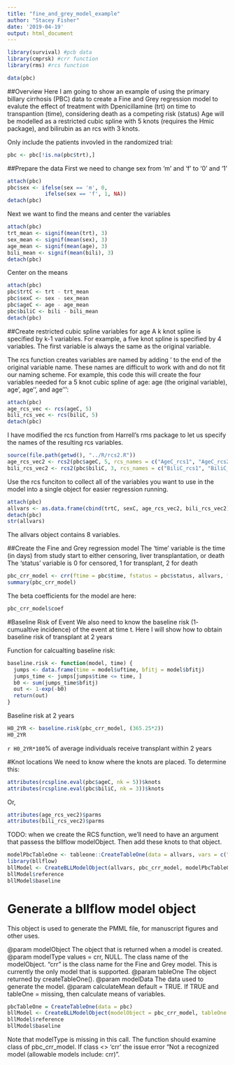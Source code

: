 ```yaml
---
title: "fine_and_grey_model_example"
author: "Stacey Fisher"
date: '2019-04-19'
output: html_document
---
```


```r
library(survival) #pcb data
library(cmprsk) #crr function
library(rms) #rcs function
```

```r
data(pbc)
```

##Overview
Here I am going to show an example of using the primary billary cirrhosis (PBC) data to create a Fine and Grey regression model to evalute the effect of treatment with Dpenicillamine (trt) on time to transpantion (time), considering death as a competing risk (status)
Age will be modelled as a restricted cubic spline with 5 knots (requires the Hmic package), and bilirubin as an rcs with 3 knots.

Only include the patients invovled in the randomized trial:
```r
pbc <- pbc[!is.na(pbc$trt),]
```

##Prepare the data
First we need to change sex from 'm' and 'f' to '0' and '1'
```r
attach(pbc)
pbc$sex <- ifelse(sex == 'm', 0,
            ifelse(sex == 'f', 1, NA))
detach(pbc)
```

Next we want to find the means and center the variables
```r
attach(pbc)
trt_mean <- signif(mean(trt), 3)
sex_mean <- signif(mean(sex), 3)
age_mean <- signif(mean(age), 3)
bili_mean <- signif(mean(bili), 3)
detach(pbc)
```

Center on the means
```r
attach(pbc)
pbc$trtC <- trt - trt_mean
pbc$sexC <- sex - sex_mean
pbc$ageC <- age - age_mean
pbc$biliC <- bili - bili_mean
detach(pbc)
```

##Create restricted cubic spline variables for age
A k knot spline is specified by k-1 variables. For example, a five knot spline is specified by 4 variables. The first variable is always the same as the original variable.

The rcs function creates variables are named by adding ' to the end of the original variable name. These names are difficult to work with and do not fit our naming scheme. For example, this code this will create the four variables needed for a 5 knot cubic spline of age: age (the original variable), age', age'', and age''':

```r
attach(pbc)
age_rcs_vec <- rcs(ageC, 5)
bili_rcs_vec <- rcs(biliC, 5)
detach(pbc)
```

I have modified the rcs function from Harrell's rms package to let us specify the names of the resulting rcs variables. 

```r
source(file.path(getwd(), "../R/rcs2.R"))
age_rcs_vec2 <- rcs2(pbc$ageC, 5, rcs_names = c("AgeC_rcs1", "AgeC_rcs2", "AgeC_rcs3", "AgeC_rcs4"))
bili_rcs_vec2 <- rcs2(pbc$biliC, 3, rcs_names = c("BiliC_rcs1", "BiliC_rcs2"))
```

Use the rcs funciton to collect all of the variables you want to use in the model into a single object for easier regression running.
```r
attach(pbc)
allvars <- as.data.frame(cbind(trtC, sexC, age_rcs_vec2, bili_rcs_vec2))
detach(pbc)
str(allvars)
```
The allvars object contains 8 variables.

##Create the Fine and Grey regression model
The 'time' variable is the time (in days) from study start to either censoring, liver transplantation, or death
The 'status' variable is 0 for censored, 1 for transplant, 2 for death
```r
pbc_crr_model <- crr(ftime = pbc$time, fstatus = pbc$status, allvars, failcode = 1, cencode = 0)
summary(pbc_crr_model)
```
The beta coefficients for the model are here:
```r
pbc_crr_model$coef
```

#Baseline Risk of Event
We also need to know the baseline risk (1- cumualtive incidence) of the event at time t. Here I will show how to obtain baseline risk of transplant at 2 years

Function for calcualting baseline risk:
```r
baseline.risk <- function(model, time) {
  jumps <- data.frame(time = model$uftime, bfitj = model$bfitj)
  jumps_time <- jumps[jumps$time <= time, ]
  b0 <- sum(jumps_time$bfitj)
  out <- 1-exp(-b0)
  return(out)
}
```

Baseline risk at 2 years
```r
H0_2YR <- baseline.risk(pbc_crr_model, (365.25*2))
H0_2YR
```
`r H0_2YR*100`% of average individuals receive transplant within 2 years

#Knot locations
We need to know where the knots are placed. To determine this:
```r
attributes(rcspline.eval(pbc$ageC, nk = 5))$knots
attributes(rcspline.eval(pbc$biliC, nk = 3))$knots
```
Or,
```r
attributes(age_rcs_vec2)$parms
attributes(bili_rcs_vec2)$parms
```
TODO: when we create the RCS function, we'll need to have an argument that passess the bllflow modelObject. Then add these knots to that object. 
```r
modelPbcTableOne <- tableone::CreateTableOne(data = allvars, vars = c("trtC", "sexC", "AgeC_rcs1", "AgeC_rcs2", "AgeC_rcs3", "AgeC_rcs4", "BiliC_rcs1", "BiliC_rcs2"))
library(bllflow)
bllModel <- CreateBLLModelObject(allvars, pbc_crr_model, modelPbcTableOne)
bllModel$reference
bllModel$baseline
```

# Generate a bllflow model object
This object is used to generate the PMML file, for manuscript figures and other uses.

@param modelObject The object that is returned when a model is created. 
@param modelType values = crr, NULL. The class name of the modelObject. "crr" is the class name for the Fine and Grey model. This is currently the only model that is supported.
@param tableOne The object returned by createTableOne(). 
@param modelData The data used to generate the model. 
@param calculateMean default = TRUE. If TRUE and tableOne = missing, then calculate means of variables.

```r

pbcTableOne = CreateTableOne(data = pbc)
bllModel <- CreateBLLModelObject(modelObject = pbc_crr_model, tableOne = pbcTableOne, modelData = allvars)
bllModel$reference
bllModel$baseline

```
Note that modelType is missing in this call. The function should examine class of pbc_crr_model. If class <> 'crr' the issue error "Not a recognized model (allowable models include: crr)".
